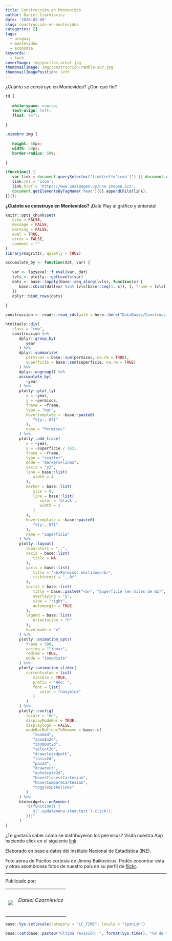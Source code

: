 ```yaml
---
title: Construcción en Montevideo
author: Daniel Czarnievicz
date: '2020-02-09'
slug: construcción-en-montevideo
categories: []
tags:
  - uruguay
  - montevideo
  - economía
keywords:
  - tech
coverImage: img/pocitos-areal.jpg
thumbnailImage: img/construccion-rambla-sur.jpg
thumbnailImagePosition: left
---
```


¿Cuánto se construye en Montevideo? ¿Con qué fin?

<!--more-->

<link rel="icon" href="http://www.unaimagen.uy/una_imagen.svg"/>

```css
td {
   
   white-space: nowrap;
   text-align: left;
   float: left;
   
}

.miembro img {
   
   height: 50px;
   width: 50px;
   border-radius: 50%;
   
}
```

```js
(function() {
   var link = document.querySelector("link[rel*='icon']") || document.createElement('link');
   link.rel = 'icon';
   link.href = 'https://www.unaimagen.uy/una_imagen.ico';
   document.getElementsByTagName('head')[0].appendChild(link);
})();
```

**¿Cuánto se construye en Montevideo?** ¡Dale Play al gráfico y enterate!

```r
knitr::opts_chunk$set(
   echo = FALSE,
   message = FALSE,
   warning = FALSE,
   eval = TRUE,
   error = FALSE,
   comment = ""
)
library(magrittr, quietly = TRUE)
```

```r
accumulate_by <- function(dat, var) {
   
   var <- lazyeval::f_eval(var, dat)
   lvls <- plotly:::getLevels(var)
   dats <- base::lapply(base::seq_along(lvls), function(x) {
      base::cbind(dat[var %in% lvls[base::seq(1, x)], ], frame = lvls[[x]])
   })
   dplyr::bind_rows(dats)
   
}
```

```r
construccion <- readr::read_rds(path = here::here("DataBases/Construcción/construccion.rds"))
```

```r
htmltools::div(
   class = "row",
   construccion %>% 
      dplyr::group_by(
         year
      ) %>% 
      dplyr::summarise(
         permisos = base::sum(permisos, na.rm = TRUE),
         superficie = base::sum(superficie, na.rm = TRUE)
      ) %>% 
      dplyr::ungroup() %>% 
      accumulate_by(
         ~year
      ) %>% 
      plotly::plot_ly(
         x = ~year,
         y = ~permisos,
         frame = ~frame,
         type = "bar",
         hovertemplate = ~base::paste0(
            "%{y:,.0f}"
         ),
         name = "Permisos"
      ) %>% 
      plotly::add_trace(
         x = ~year,
         y = ~superficie / 1e3,
         frame = ~frame,
         type = "scatter",
         mode = "markers+lines",
         yaxis = "y2",
         line = base::list(
            width = 4
         ),
         marker = base::list(
            size = 8,
            line = base::list(
               color = 'black',
               width = 2
            )
         ),
         hovertemplate = ~base::paste0(
            "%{y:,.0f}"
         ),
         name = "Superficie"
      ) %>% 
      plotly::layout(
         separators = ",.",
         xaxis = base::list(
            title = NA
         ),
         yaxis = base::list(
            title = "<b>Permisos emitidos</b>",
            tickformat = ",.0f"
         ),
         yaxis2 = base::list(
            title = base::paste0("<b>", "Superficie (en miles de m2)", "</b>"),
            overlaying = "y",
            side = "right",
            automargin = TRUE
         ),
         legend = base::list(
            orientation = "h"
         ),
         hovermode = "x"
      ) %>% 
      plotly::animation_opts(
         frame = 300,
         easing = "linear",
         redraw = TRUE,
         mode = "immediate"
      ) %>% 
      plotly::animation_slider(
         currentvalue = list(
            visible = TRUE,
            prefix = "Año: ",
            font = list(
               color = "navyblue"
            )
         )
      ) %>% 
      plotly::config(
         locale = "en",
         displayModeBar = TRUE,
         displaylogo = FALSE,
         modeBarButtonsToRemove = base::c(
            "zoom2d",
            "zoomIn2d",
            "zoomOut2d",
            "select2d",
            "drawclosedpath",
            "lasso2d",
            "pan2d",
            "drawrect",
            "autoScale2d",
            "hoverClosestCartesian",
            "hoverCompareCartesian",
            "toggleSpikelines"
         )
      ) %>%
      htmlwidgets::onRender(
         "$(function() {
            $('.updatemenu-item-text').click();
         });"
      )
)
```

¿Te gustaría saber cómo se distribuyeron los permisos? Visitá nuestra App haciendo click en el siguiente [link](https://daczarne.shinyapps.io/DashConstruccion/).

Elaborado en base a datos del Instituto Nacional de Estadística (INE).

Foto aérea de Pocitos cortesía de Jimmy Baikovicius. Podés encontrar esta y otras asombrosas fotos de nuestro país en su perfil de [flickr](https://www.flickr.com/photos/jikatu/).

***

Publicado por:

<table>
   <tr>
      <td class="miembro"><img src="/img/DanielCzarnievicz.jpg"/></td>
      <td class="miembro"><h6>Daniel Czarnievicz</h6></td>
   </tr>
<table>

```r
base::Sys.setlocale(category = "LC_TIME", locale = "Spanish")
```

```r
base::cat(base::paste0("Última revisión: ", format(Sys.time(), "%d de %B de %Y")))
```
